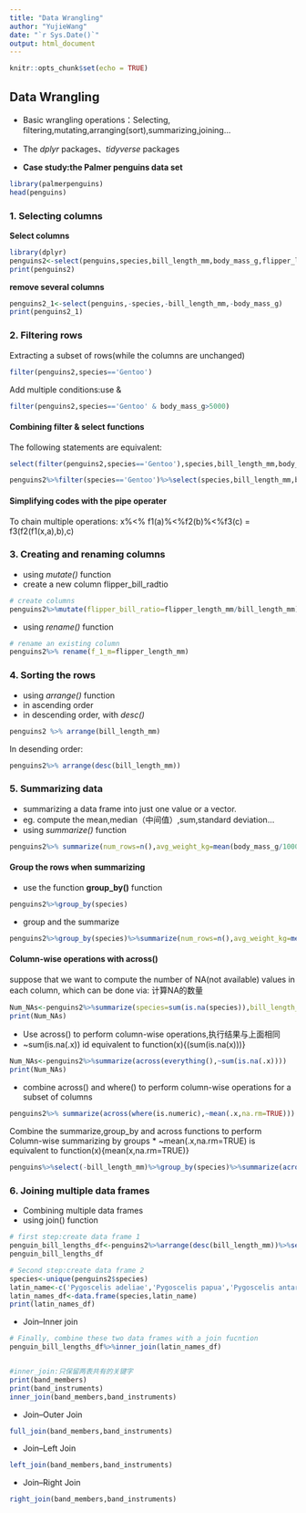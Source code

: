 ```yaml
---
title: "Data Wrangling"
author: "YujieWang"
date: "`r Sys.Date()`"
output: html_document
---
```


```r
knitr::opts_chunk$set(echo = TRUE)
```

## Data Wrangling

* Basic wrangling operations：Selecting, filtering,mutating,arranging(sort),summarizing,joining...

* The *dplyr* packages、*tidyverse* packages

* **Case study:the Palmer penguins data set**
```r
library(palmerpenguins)
head(penguins)
```
### 1. Selecting columns

**Select columns**
```r
library(dplyr)
penguins2<-select(penguins,species,bill_length_mm,body_mass_g,flipper_length_mm)
print(penguins2)
```
**remove several columns**

```r
penguins2_1<-select(penguins,-species,-bill_length_mm,-body_mass_g)
print(penguins2_1)
```

### 2. Filtering rows

Extracting a subset of rows(while the columns are unchanged)

```r
filter(penguins2,species=='Gentoo')
```

Add multiple conditions:use &

```r
filter(penguins2,species=='Gentoo' & body_mass_g>5000)
```

#### Combining filter & select functions

The following statements are equivalent:
```r
select(filter(penguins2,species=='Gentoo'),species,bill_length_mm,body_mass_g)

penguins2%>%filter(species=='Gentoo')%>%select(species,bill_length_mm,body_mass_g)

```

#### Simplifying codes with the pipe operater

To chain multiple operations:
x%<% f1(a)%<%f2(b)%<%f3(c) = f3(f2(f1(x,a),b),c)

### 3. Creating and renaming columns
* using *mutate()* function
* create a new column flipper_bill_radtio
```r
# create columns
penguins2%>%mutate(flipper_bill_ratio=flipper_length_mm/bill_length_mm)
```
* using *rename()* function
```r
# rename an existing column
penguins2%>% rename(f_1_m=flipper_length_mm)
```
### 4. Sorting the rows
* using *arrange()* function
* in ascending order
* in descending order, with *desc()*

```r
penguins2 %>% arrange(bill_length_mm)
```
In desending order:
```r
penguins2%>% arrange(desc(bill_length_mm))
```

### 5. Summarizing data
* summarizing a data frame into just one value or a vector.
* eg. compute the mean,median（中间值）,sum,standard deviation...
* using *summarize()* function
```r
penguins2%>% summarize(num_rows=n(),avg_weight_kg=mean(body_mass_g/1000,na.rm=TRUE),avg_flipper_bill_ratio=mean(flipper_length_mm/bill_length_mm,na.rm=TRUE))
```
#### Group the rows when summarizing
* use the function **group_by()** function
```r
penguins2%>%group_by(species)
```
* group and the summarize
```r
penguins2%>%group_by(species)%>%summarize(num_rows=n(),avg_weight_kg=mean(body_mass_g/1000,na.rm=TRUE),avg_flipper_bill_ratio=mean(flipper_length_mm/bill_length_mm,na.rm=TRUE))
```
#### Column-wise operations with across()

suppose that we want to compute the number of NA(not available) values in each column, which can be done via:
计算NA的数量
```r
Num_NAs<-penguins2%>%summarize(species=sum(is.na(species)),bill_length_mm=sum(is.na(bill_length_mm)),body_mass_g=sum(is.na(body_mass_g)),flipper_length_mm=sum(is.na(flipper_length_mm)))
print(Num_NAs)
```
* Use across() to perform column-wise operations,执行结果与上面相同
* ~sum(is.na(.x)) id equivalent to function(x){(sum(is.na(x)))}

```r
Num_NAs<-penguins2%>%summarize(across(everything(),~sum(is.na(.x))))
print(Num_NAs)
```

* combine across() and where() to perform column-wise operations for a subset of columns
```r
penguins2%>% summarize(across(where(is.numeric),~mean(.x,na.rm=TRUE)))
```

Combine the summarize,group_by and across functions to perform Column-wise summarizing by groups
* ~mean(.x,na.rm=TRUE) is equivalent to function(x){mean(x,na.rm=TRUE)}
```r
penguins%>%select(-bill_length_mm)%>%group_by(species)%>%summarize(across(where(is.numeric),~mean(.x,na.rm=TRUE)))
```

### 6. Joining multiple data frames
* Combining multiple data frames
* using join() function
```r
# first step:create data frame 1
penguin_bill_lengths_df<-penguins2%>%arrange(desc(bill_length_mm))%>%select(species,bill_length_mm)
penguin_bill_lengths_df
```
```r
# Second step:create data frame 2
species<-unique(penguins2$species)
latin_name<-c('Pygoscelis adeliae','Pygoscelis papua','Pygoscelis antarcticus')
latin_names_df<-data.frame(species,latin_name)
print(latin_names_df)
```
* Join--Inner join
```r
# Finally, combine these two data frames with a join fucntion
penguin_bill_lengths_df%>%inner_join(latin_names_df)


#inner_join:只保留两表共有的关键字
print(band_members)
print(band_instruments)
inner_join(band_members,band_instruments)
```

* Join--Outer Join
```r
full_join(band_members,band_instruments)
```

* Join--Left Join
```r
left_join(band_members,band_instruments)
```

* Join--Right Join
```r
right_join(band_members,band_instruments)
```


